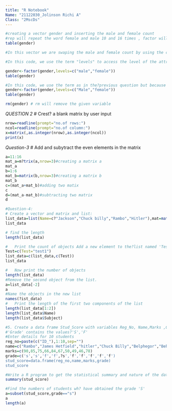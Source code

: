 ---
title: "R Notebook"
Name: "21122030_Jolinson Richi A"
Class: "2MscDs"
---


```{r}
#creating a vector gender and inserting the male and female count
#rep will repeat the word female and male 10 and 16 times , factor will convert the vector into factor.?gender<-factor(c(rep("female",10),rep("male",16)))
table(gender)
```
```{r}
#In this vector we are swaping the male and female count by using the command 

#In this code, we use the term "levels" to access the level of the attribute.The term "factor" is us?d to encode the vector as a factor (i.e) it is used to categorize or enumerate the function and the table function counts and categorize it

gender<-factor(gender,levels=c("male","female"))
table(gender)
```

```{r}
#In this code, we use the term as in the?previous question but because of the case sensitive in the code the "Male" part doesn't taken into account
gender<-factor(gender,levels=c("Male","female"))
table(gender)


```
```{r}
rm(gender) # rm will remove the given variable
```


*QUESTION 2*
# Crest? a blank matrix by user input
```{r}
nrow=readline(prompt="no.of rows:")
ncol=readline(prompt="no.of column:")
x=matrix(,as.integer(nrow),as.integer(ncol))
print(x)
```
*Question-3*
# Add and subytract the even elements in the matrix
```{r}
a=11:16
mat_a=m?trix(a,nrow=3)#creating a matrix a
mat_a
b=1:6
mat_b=matrix(b,nrow=3)#creating a matrix b
mat_b
c=(mat_a+mat_b)#adding two matix
c
d=(mat_a-mat_b)#subtracting two matrix
d
```
```{r}
#Question-4:
# Create a vector and matrix and list:
list_data=list(Name=c?"Jackson","Chuck billy","Rambo","Hitler"),mat=matrix(1:15,nrow=3),Subject=list("Maths","R programming","python","machine learning"))
list_data
```


```{r}
# find the length
length(list_data)
```
```{r}
#	Print the count of objects Add a new element to the?list named 'Test'.with "test1".
Test=c(Test="test1")
list_data=c(list_data,c(Test))
list_data
```
```{r}
#	Now print the number of objects
length(list_data)
#Remove the second object from the list.
a=list_data[-2]
a
#Name the objects in the new list
names(?ist_data)
#	Print the length of the first two components of the list
length(list_data[1:2])
length(list_data$Name)
length(list_data$Subject)
```
```{r}
#5.	Create a data frame Stud_Score with variables Reg_No, Name,Marks ,Grade
#'Grade' contains the values?'S','F'
#Enter details for 10 students
reg_no=paste(c("ID_"),1:10,sep="")
name=c("Rambo","James Hetfield","hitler","Chuck Billy","Belphegor","Behemoth","Akaphalos","Lucifer","Micheal","angel")
marks=c(90,85,75,66,84,67,50,49,46,78)
grade=c('s','s','f','f',?s','f','f','f','f','f')
stud_score=data.frame(reg_no,name,marks,grade)
stud_score

```

```{r}
#Write a R program to get the statistical summary and nature of the data of a given data frame.
summary(stud_score)

```

```{r}
#Find the numbers of students wh? have obtained the grade 'S'
a=subset(stud_score,grade=="s")
a
length(a)
```

